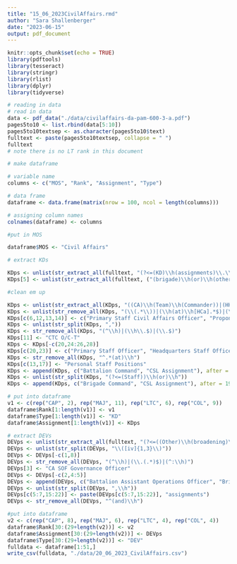 ```yaml
---
title: "15_06_2023CivilAffairs.rmd"
author: "Sara Shallenberger"
date: "2023-06-15"
output: pdf_document
---
```


```r
knitr::opts_chunk$set(echo = TRUE)
library(pdftools)
library(tesseract)
library(stringr)
library(rlist)
library(dplyr)
library(tidyverse)
```

```r
# reading in data
# read in data
data <- pdf_data("./data/civilaffairs-da-pam-600-3-a.pdf")
pages5to10 <- list.rbind(data[5:10])
pages5to10textsep <- as.character(pages5to10$text)
fulltext <- paste(pages5to10textsep, collapse = " ")
fulltext
# note there is no LT rank in this document
```

```r
# make dataframe

# variable name
columns <- c("MOS", "Rank", "Assignment", "Type")

# data frame
dataframe <- data.frame(matrix(nrow = 100, ncol = length(columns)))

# assigning column names
colnames(dataframe) <- columns

#put in MOS

dataframe$MOS <- "Civil Affairs"
```

```r
# extract KDs

KDps <- unlist(str_extract_all(fulltext, "(?<=(KD)\\h(assignments)\\.\\h).*?(?=(([Dd]evelopmental)\\h(assignments)))"))
KDps[5] <- unlist(str_extract_all(fulltext, ("(brigade)\\h(or)\\h(other)\\h(CSL)\\h(assignment):.*(?=(Other)\\h(broadening))")))

#clean em up

KDps <- unlist(str_extract_all(KDps, "((CA)\\h(Team)\\h(Commander))|(HHCs)|((?<=\\h\\([iv]{1,3}\\)\\h).*?(\\.))"))
KDps <- unlist(str_remove_all(KDps, "(\\(.*\\))|(\\h(at)\\h[HCa].*$)|(\\h(for)\\h(one).*$)"))
KDps[c(6,12,13,14)] <- c("Primary Staff Civil Affairs Officer", "Proponent Manager", "Assistant Chief of Staff", "Brigade Deputy Commander")
KDps <- unlist(str_split(KDps, ","))
KDps <- str_remove_all(KDps, "(^\\h)|(\\h\\.$)|(\\.$)")
KDps[11] <- "CTC O/C-T"
KDps <- KDps[-c(20,24:26,28)]
KDps[c(20,23)] <- c("Primary Staff Officer", "Headquarters Staff Officer")
KDps <- str_remove_all(KDps, "^.*(at)\\h")
KDps[c(13,17)] <- "Personal Staff Positions"
KDps <- append(KDps, c("Battalion Command", "CSL Assignment"), after = 13)
KDps <- unlist(str_split(KDps, "(?<=(Staff))\\h(or)\\h"))
KDps <- append(KDps, c("Brigade Command", "CSL Assignment"), after = 19)

# put into dataframe
v1 <- c(rep("CAP", 2), rep("MAJ", 11), rep("LTC", 6), rep("COL", 9))
dataframe$Rank[1:length(v1)] <- v1
dataframe$Type[1:length(v1)] <- "KD"
dataframe$Assignment[1:length(v1)] <- KDps
```

```r
# extract DEVs
DEVps <- unlist(str_extract_all(fulltext, "(?<=((Other)\\h(broadening)\\h(assignments))|(((Additional)|(following))\\h(developmental)\\h(assignments))).*?((iv\\.)|(\\(c\\)))"))
DEVps <- unlist(str_split(DEVps, "\\([iv]{1,3}\\)"))
DEVps <- DEVps[-c(1,8)] 
DEVps <- str_remove_all(DEVps, "(^\\h)|(\\.(.*)$)|(^:\\h)")
DEVps[3] <- "CA SOF Governance Officer"
DEVps <- DEVps[-c(2,4:5)]
DEVps <- append(DEVps, c("Battalion Assistant Operations Officer", "Brigade Assistant Operations Officer"), after = 1)
DEVps <- unlist(str_split(DEVps, ",\\h"))
DEVps[c(5:7,15:22)] <- paste(DEVps[c(5:7,15:22)], "assignments") 
DEVps <- str_remove_all(DEVps, "^(and)\\h")

#put into dataframe
v2 <- c(rep("CAP", 8), rep("MAJ", 6), rep("LTC", 4), rep("COL", 4))
dataframe$Rank[30:(29+length(v2))] <- v2
dataframe$Assignment[30:(29+length(v2))] <- DEVps
dataframe$Type[30:(29+length(v2))] <- "DEV"
fulldata <- dataframe[1:51,]
write_csv(fulldata, "./data/20_06_2023_CivilAffairs.csv")
```

